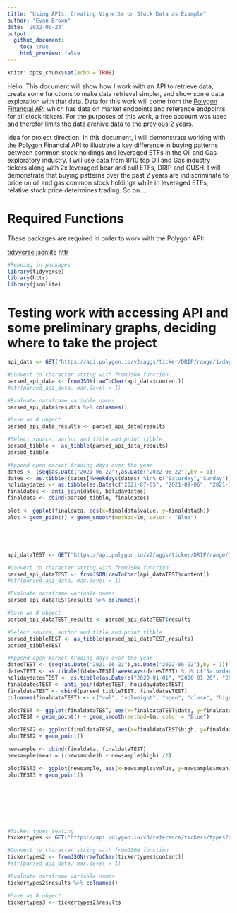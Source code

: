```yaml
---
title: "Using APIs: Creating Vignette on Stock Data as Example"
author: "Evan Brown"
date: '2022-06-23'
output: 
  github_document:
    toc: true
    html_preview: false
---
```


```r
knitr::opts_chunk$set(echo = TRUE)
```

Hello. This document will show how I work with an API to retrieve data, create some functions to make data retrieval simpler, and show some data exploration with that data. Data for this work will come from the [Polygon Financial API](https://polygon.io/docs/stocks/getting-started) which has data on market endpoints and reference endpoints for all stock tickers. For the purposes of this work, a free account was used and therefor limits the data archive data to the previous 2 years. 

Idea for project direction: In this document, I will demonstrate working with the Polygon Financial API to illustrate a key difference in buying patterns between common stock holdings and leveraged ETFs in the Oil and Gas exploratory industry. I will use data from 8/10 top Oil and Gas industry tickers along with 2x leveraged bear and bull ETFs, DRIP and GUSH. I will demonstrate that buying patterns over the past 2 years are indiscriminate to price on oil and gas common stock holdings while in leveraged ETFs, relative stock price determines trading. So on....

# **Required Functions**

These packages are required in order to work with the Polygon API:

[tidyverse](https://www.tidyverse.org/packages/)
[jsonlite](https://cran.r-project.org/web/packages/jsonlite/index.html)
[httr](https://cran.r-project.org/web/packages/httr/vignettes/quickstart.html)

```r
#Reading in packages
library(tidyverse)
library(httr)
library(jsonlite)
```

# Testing work with accessing API and some preliminary graphs, deciding where to take the project
```r

api_data <- GET("https://api.polygon.io/v2/aggs/ticker/DRIP/range/1/day/2021-06-22/2022-06-22?adjusted=true&sort=asc&limit=5000&apiKey=OrlbxnjeCyqGDGkKtpIqxKKs0f8Eh77C")

#Convert to character string with fromJSON function
parsed_api_data <- fromJSON(rawToChar(api_data$content))
#str(parsed_api_data, max.level = 1)

#Evaluate dataframe variable names
parsed_api_data$results %>% colnames()

#Save as R object
parsed_api_data_results <- parsed_api_data$results

#Select source, author and title and print tibble
parsed_tibble <- as_tibble(parsed_api_data_results)
parsed_tibble

#Append open market trading days over the year
dates <- (seq(as.Date("2021-06-22"),as.Date("2022-06-22"),by = 1))
dates <- as.tibble((dates[!weekdays(dates) %in% c("Saturday","Sunday")]))
holidaydates <- as.tibble(as.Date(c("2021-07-05", "2021-09-06", "2021-11-25", "2021-12-24", "2022-01-17", "2022-02-21", "2022-04-15", "2022-05-30", "2022-06-20")))
finaldates <- anti_join(dates, holidaydates)
finaldata <- cbind(parsed_tibble, finaldates)

plot <- ggplot(finaldata, aes(x=finaldata$value, y=finaldata$h))
plot + geom_point() + geom_smooth(method=lm, color = "Blue")





api_dataTEST <- GET("https://api.polygon.io/v2/aggs/ticker/DRIP/range/1/day/2021-06-22/2022-06-22?adjusted=true&sort=asc&limit=5000&apiKey=OrlbxnjeCyqGDGkKtpIqxKKs0f8Eh77C")

#Convert to character string with fromJSON function
parsed_api_dataTEST <- fromJSON(rawToChar(api_dataTEST$content))
#str(parsed_api_data, max.level = 1)

#Evaluate dataframe variable names
parsed_api_dataTEST$results %>% colnames()

#Save as R object
parsed_api_dataTEST_results <- parsed_api_dataTEST$results

#Select source, author and title and print tibble
parsed_tibbleTEST <- as_tibble(parsed_api_dataTEST_results)
parsed_tibbleTEST

#Append open market trading days over the year
datesTEST <- (seq(as.Date("2021-06-22"),as.Date("2022-06-22"),by = 1))
datesTEST <- as.tibble((datesTEST[!weekdays(datesTEST) %in% c("Saturday","Sunday")]))
holidaydatesTEST <- as.tibble(as.Date(c("2020-01-01", "2020-01-20", "2020-02-17", "2020-04-10", "2020-05-25", "2020-07-03", "2020-09-07", "2020-11-26", "2020-12-25", "2021-01-01", "2021-01-18", "2021-02-15", "2021-04-02", "2021-05-31", "2021-06-18", "2021-07-05", "2021-09-06", "2021-11-25", "2021-12-24", "2022-01-17", "2022-02-21", "2022-04-15", "2022-05-30", "2022-06-20")))
finaldatesTEST <- anti_join(datesTEST, holidaydatesTEST)
finaldataTEST <- cbind(parsed_tibbleTEST, finaldatesTEST)
colnames(finaldataTEST) <- c("vol", "volweight", "open", "close", "high", "low", "timestamp", "number", "date")

plotTEST <- ggplot(finaldataTEST, aes(x=finaldataTEST$date, y=finaldataTEST$high))
plotTEST + geom_point() + geom_smooth(method=lm, color = "Blue")

plotTEST2 <- ggplot(finaldataTEST, aes(x=finaldataTEST$high, y=finaldataTEST$vol))
plotTEST2 + geom_point()

newsample <- cbind(finaldata, finaldataTEST)
newsample$mean = ((newsample$h + newsample$high) /2)

plotTEST3 <- ggplot(newsample, aes(x=newsample$value, y=newsample$mean))
plotTEST3 + geom_point()








#Ticker types testing
tickertypes <- GET("https://api.polygon.io/v3/reference/tickers/types?asset_class=stocks&apiKey=OrlbxnjeCyqGDGkKtpIqxKKs0f8Eh77C")

#Convert to character string with fromJSON function
tickertypes2 <- fromJSON(rawToChar(tickertypes$content))
#str(parsed_api_data, max.level = 1)

#Evaluate dataframe variable names
tickertypes2$results %>% colnames()

#Save as R object
tickertypes3 <- tickertypes2$results


```